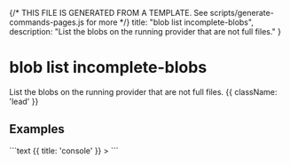 {/* THIS FILE IS GENERATED FROM A TEMPLATE. See scripts/generate-commands-pages.js for more */}
    title: "blob list incomplete-blobs",
    description: "List the blobs on the running provider that are not full files."
}

<div className='not-prose mb-5'>
    <Breadcrumbs pages={[
        { name: 'Commands', href: '/docs/commands', current: false },
        { name: 'blob list incomplete-blobs', href: '/docs/commands/blob-list-incomplete-blobs', current: true },
    ]} />
</div>

# blob list incomplete-blobs

List the blobs on the running provider that are not full files. {{ className: 'lead' }}



## Examples

<CodeGroup title="blob list incomplete-blobs">
```text {{ title: 'console' }}
> 
```


</CodeGroup>

